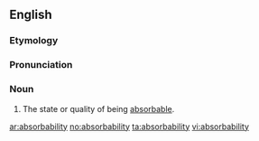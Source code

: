 ==English==

===Etymology===
{{suffix|absorb|ability}}

===Pronunciation===
{{a|US}} {{IPA|/əbˌsɔɹb.əˈbɪl.ə.ti/|/əbˌzɔɹb.əˈbɪl.ə.ti/}}

===Noun===
{{en-noun|absorbabilities}}

# The state or quality of being [[absorbable]].

[[ar:absorbability]]
[[no:absorbability]]
[[ta:absorbability]]
[[vi:absorbability]]